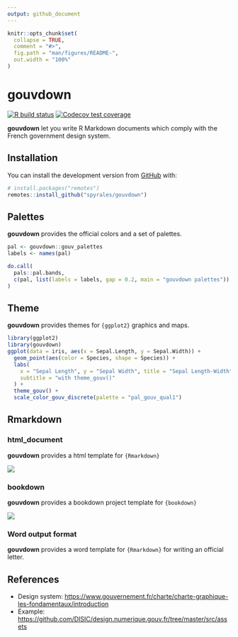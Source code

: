 ```yaml
---
output: github_document
---
```


<!-- README.md is generated from README.Rmd. Please edit that file -->

```r
knitr::opts_chunk$set(
  collapse = TRUE,
  comment = "#>",
  fig.path = "man/figures/README-",
  out.width = "100%"
)
```

# gouvdown

<!-- badges: start -->
[![R build status](https://github.com/spyrales/gouvdown/workflows/R-CMD-check/badge.svg)](https://github.com/spyrales/gouvdown/actions)
[![Codecov test coverage](https://codecov.io/gh/spyrales/gouvdown/branch/master/graph/badge.svg)](https://codecov.io/gh/spyrales/gouvdown?branch=master)
<!-- badges: end -->

**gouvdown** let you write R Markdown documents which comply with the French
government design system.

## Installation

You can install the development version from [GitHub](https://github.com/) 
with:

``` r
# install.packages("remotes")
remotes::install_github("spyrales/gouvdown")
```

## Palettes

**gouvdown** provides the official colors and a set of palettes. 

```r
pal <- gouvdown::gouv_palettes
labels <- names(pal)

do.call(
  pals::pal.bands,
  c(pal, list(labels = labels, gap = 0.2, main = "gouvdown palettes"))
)
```


## Theme

**gouvdown** provides themes for `{ggplot2}` graphics and maps.


```r
library(ggplot2)
library(gouvdown)
ggplot(data = iris, aes(x = Sepal.Length, y = Sepal.Width)) +
  geom_point(aes(color = Species, shape = Species)) +
  labs(
    x = "Sepal Length", y = "Sepal Width", title = "Sepal Length-Width",
    subtitle = "with theme_gouv()"
  ) +
  theme_gouv() +
  scale_color_gouv_discrete(palette = "pal_gouv_qual1")
```

## Rmarkdown

### html_document

**gouvdown** provides a html template for `{Rmarkdown}`

![](man/figures/html_gouv.png)

### bookdown

**gouvdown** provides a bookdown project template for `{bookdown}`

![](man/figures/gouvbook.png)

### Word output format

**gouvdown** provides a word template for `{Rmarkdown}` for writing an official letter.

## References

+ Design system: <https://www.gouvernement.fr/charte/charte-graphique-les-fondamentaux/introduction>
+ Example: <https://github.com/DISIC/design.numerique.gouv.fr/tree/master/src/assets>
